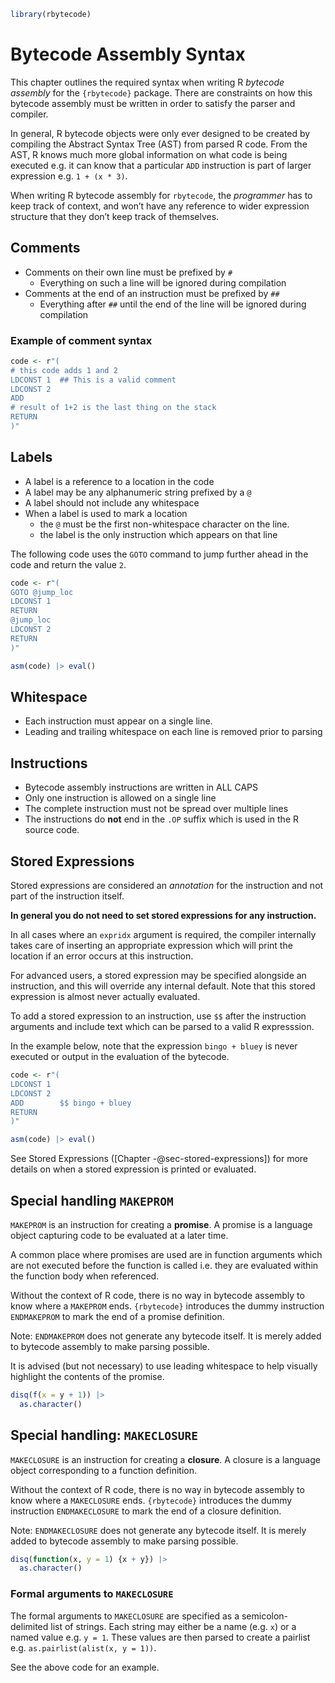 
```r
library(rbytecode)
```
 
 
# Bytecode Assembly Syntax {#sec-bytecode-assembly-syntax}
 
This chapter outlines the required syntax when writing R *bytecode assembly* for the `{rbytecode}` package.
There are constraints on how this bytecode assembly must be written in order to 
satisfy the parser and compiler.

In general, R bytecode objects
were only ever designed to be created by compiling the Abstract Syntax Tree (AST)
from parsed R code.   From the AST, R knows much more global information on
what code is being executed e.g. it can know that a particular `ADD` instruction
is part of larger expression e.g. `1 + (x * 3)`.   

When writing R bytecode assembly for `rbytecode`, the *programmer* has to keep track of context,
and won't have any reference to wider expression structure that they don't 
keep track of themselves.


## Comments

* Comments on their own line must be prefixed by `#`
    * Everything on such a line will be ignored during compilation
* Comments at the end of an instruction must be prefixed by `##`
    * Everything after `##` until the end of the line will be ignored during compilation

### Example of comment syntax

```r
code <- r"(
# this code adds 1 and 2
LDCONST 1  ## This is a valid comment
LDCONST 2
ADD
# result of 1+2 is the last thing on the stack
RETURN
)"
```


## Labels

* A label is a reference to a location in the code
* A label may be any alphanumeric string prefixed by a `@`
* A label should not include any whitespace
* When a label is used to mark a location 
    * the `@` must be the first non-whitespace character on the line.
    * the label is the only instruction which appears on that line


The following code uses the `GOTO` command to jump further ahead in the code
and return the value `2`.

```r
code <- r"(
GOTO @jump_loc
LDCONST 1
RETURN
@jump_loc
LDCONST 2
RETURN
)"

asm(code) |> eval()
```


## Whitespace

* Each instruction must appear on a single line.
* Leading and trailing whitespace on each line is removed prior to parsing


## Instructions

* Bytecode assembly instructions are written in ALL CAPS
* Only one instruction is allowed on a single line
* The complete instruction must not be spread over multiple lines
* The instructions do **not** end in the `.OP` suffix which is used in the 
  R source code.


## Stored Expressions

Stored expressions are considered an *annotation* for the instruction and 
not part of the instruction itself.

**In general you do not need to set stored expressions for any instruction.**  

In all cases where an `expridx` argument is required, the compiler internally
takes care of inserting an appropriate expression which will print the location
if an error occurs at this instruction.

For advanced users, a stored expression may be specified alongside an instruction, 
and this will override any internal default.  Note that this stored expression is 
almost never actually evaluated.

To add a stored expression to an instruction, use `$$` after the 
instruction arguments and include text which can be parsed to a valid
R expresssion.

In the example below, note that the expression `bingo + bluey` is never 
executed or output in the evaluation of the bytecode.

```r
code <- r"(
LDCONST 1
LDCONST 2
ADD        $$ bingo + bluey
RETURN
)"

asm(code) |> eval()
```

See Stored Expressions ([Chapter -@sec-stored-expressions]) for more details on 
when a stored expression is printed or evaluated.


## Special handling `MAKEPROM` {#sec-end-makeprom}

`MAKEPROM` is an instruction for creating a **promise**.  A promise is a
language object capturing code to be evaluated at a later time.

A common place where promises are used are in function arguments which are
not executed before the function is called i.e. they are evaluated within the function body
when referenced.

Without the context of R code, there is no way in bytecode assembly to know 
where a `MAKEPROM` ends.   `{rbytecode}` introduces the dummy instruction `ENDMAKEPROM`
to mark the end of a promise definition.

Note: `ENDMAKEPROM` does not generate any bytecode itself. It is merely added to
bytecode assembly to make parsing possible.

It is advised (but not necessary) to use leading whitespace to help visually highlight 
the contents of the promise.

```r
disq(f(x = y + 1)) |> 
  as.character()
```



## Special handling: `MAKECLOSURE` {#sec-end-makeclosure}

`MAKECLOSURE` is an instruction for creating a **closure**.  A closure is a 
language object corresponding to a function definition.


Without the context of R code, there is no way in bytecode assembly to know 
where a `MAKECLOSURE` ends.   `{rbytecode}` introduces the dummy instruction `ENDMAKECLOSURE`
to mark the end of a closure definition.

Note: `ENDMAKECLOSURE` does not generate any bytecode itself. It is merely added to
bytecode assembly to make parsing possible.

```r
disq(function(x, y = 1) {x + y}) |>
  as.character()
```

### Formal arguments to `MAKECLOSURE`

The formal arguments to `MAKECLOSURE` are specified as a semicolon-delimited 
list of strings.  Each string may either be a name (e.g. `x`) or a named value
e.g. `y = 1`.  These values are then parsed to create a pairlist e.g. `as.pairlist(alist(x, y = 1))`.

See the above code for an example.






